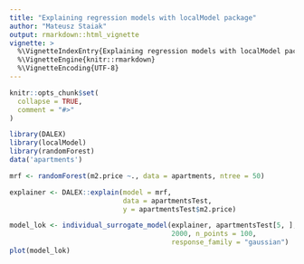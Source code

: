 ---
title: "Explaining regression models with localModel package"
author: "Mateusz Staiak"
output: rmarkdown::html_vignette
vignette: >
  %\VignetteIndexEntry{Explaining regression models with localModel package}
  %\VignetteEngine{knitr::rmarkdown}
  %\VignetteEncoding{UTF-8}
---

```{r setup, include = FALSE}
knitr::opts_chunk$set(
  collapse = TRUE,
  comment = "#>"
)
```

```{r pkgs}
library(DALEX)
library(localModel)
library(randomForest)
data('apartments')

mrf <- randomForest(m2.price ~., data = apartments, ntree = 50)

explainer <- DALEX::explain(model = mrf,
                            data = apartmentsTest,
                            y = apartmentsTest$m2.price)

model_lok <- individual_surrogate_model(explainer, apartmentsTest[5, ],
                                        2000, n_points = 100,
                                        response_family = "gaussian")
plot(model_lok)
```

